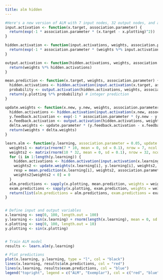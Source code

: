 ```yaml
---
title: alm hidden
---
```






```r

#Here's a new version of ALM with 7 input nodes, 32 output nodes, and a hidden layer with 10 nodes:
input.activation <- function(x.target, association.parameter) {
  return(exp(-1 * association.parameter * (x.target - x.plotting)^2))
}

hidden.activation <- function(input.activations, weights, association.parameter) {
  return(exp(-1 * association.parameter * (weights %*% input.activations)))
}

output.activation <- function(hidden.activations, weights, association.parameter) {
  return(weights %*% hidden.activations)
}

mean.prediction <- function(x.target, weights, association.parameter) {
  hidden.activations <- hidden.activation(input.activation(x.target, association.parameter), weights, association.parameter)
  probability <- output.activation(hidden.activations, weights, association.parameter) / sum(output.activation(hidden.activations, weights, association.parameter))
  return(y.plotting %*% probability) # integer prediction
}

update.weights <- function(x.new, y.new, weights, association.parameter, update.parameter) {
  hidden.activations <- hidden.activation(input.activation(x.new, association.parameter), weights, association.parameter)
  y.feedback.activation <- exp(-1 * association.parameter * (y.new - y.plotting)^2)
  x.feedback.activation <- output.activation(hidden.activations, weights, association.parameter)
  delta.weights <- update.parameter * (y.feedback.activation - x.feedback.activation) %*% t(hidden.activations %*% input.activation(x.new, association.parameter))
  return(weights + delta.weights)
}

learn.alm <- function(y.learning, association.parameter = 0.05, update.parameter = 0.5) {
  weights1 <- matrix(rnorm(7 * 10, mean = 0, sd = 0.1), nrow = 7, ncol = 10)
  weights2 <- matrix(rnorm(10 * 32, mean = 0, sd = 0.1), nrow = 32, ncol = 10)
  for (i in 1:length(y.learning)) {
    hidden.activations <- hidden.activation(input.activation(x.learning[i], association.parameter), weights1, association.parameter)
    weights2 <- update.weights(x.learning[i], y.learning[i], weights2, association.parameter, update.parameter, hidden.activations)
    resp = mean.prediction(x.learning[i], weights2, association.parameter)
    weights2[weights2 < 0] = 0
  }
  alm.predictions <- sapply(x.plotting, mean.prediction, weights = weights2, association.parameter = association.parameter)
  exam.predictions <- sapply(x.plotting, exam.prediction, weights = weights2, association.parameter = association.parameter)
  return(list(alm.predictions = alm.predictions, exam.predictions = exam.predictions))
}



```




```r
# Define input and output variables
x.learning <- seq(0, 100, length.out = 100)
y.learning <- sin(x.learning) + rnorm(length(x.learning), mean = 0, sd = 0.1)
x.plotting <- seq(0, 100, length.out = 10)
y.plotting <- sin(x.plotting)


# Train ALM model
results <- learn.alm(y.learning)

# Plot predictions
plot(x.learning, y.learning, type = "l", col = "black")
lines(x.learning, results$alm.predictions, col = "red")
lines(x.learning, results$exam.predictions, col = "blue")
legend("topright", legend = c("ALM", "Exemplar"), col = c("red", "blue"), lty = 1)
```